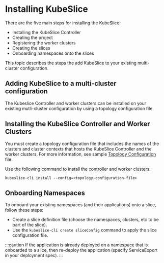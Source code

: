 # Installing KubeSlice

There are the five main steps for installing the KubeSlice:

- Installing the KubeSlice Controller
- Creating the project
- Registering the worker clusters
- Creating the slices
- Onboarding namespaces onto the slices

This topic describes the steps the add KubeSlice to your existing multi-cluster configuration.

## Adding KubeSlice to a multi-cluster configuration
The Kubeslice Controller and worker clusters can be installed on your existing mutli-cluster configuration by using a topology configuration file. 

## Installing the KubeSlice Controller and Worker Clusters

You must create a topology configuration file that includes the names of the clusters and cluster contexts
that hosts the KubeSlice Controller and the worker clusters. For more information, see sample 
[Topology Configuration](versioned_docs\version-0.x.0\kubeslice-cli\example\sample-configuration-file.mdx) file.

Use the following command to install the controller and worker clusters:
```
kubeslice-cli install --config=<topology-configuration-file>
```

## Onboarding Namespaces

To onboard your existing namespaces (and their applications) onto a slice, follow these steps:
- Create a slice definition file (choose the namespaces, clusters, etc to be part of the slice).
- Use the `kubeslice-cli create sliceConfig` command to apply the slice configuration file.

:::caution
If the application is already deployed on a namespace that is onboarded to a slice, then re-deploy the application (specify ServiceExport in your deployment spec).
:::
